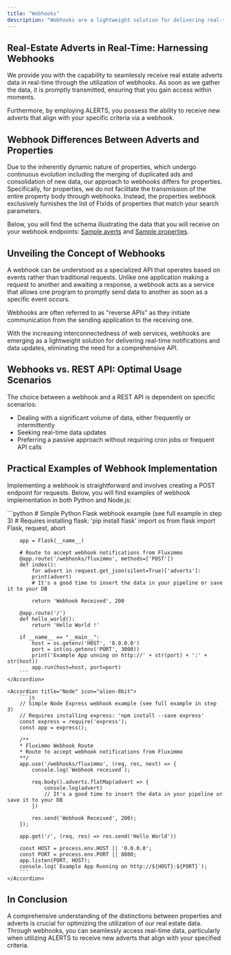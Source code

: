 ```yaml
---
title: "Webhooks"
description: "Webhooks are a lightweight solution for delivering real-time notifications and data updates, eliminating the need for a comprehensive API."
---
```


## Real-Estate Adverts in Real-Time: Harnessing Webhooks

We provide you with the capability to seamlessly receive real estate adverts data in real-time through the utilization of webhooks. As soon as we gather the data, it is promptly transmitted, ensuring that you gain access within moments.

Furthermore, by employing ALERTS, you possess the ability to receive new adverts that align with your specific criteria via a webhook.

## Webhook Differences Between Adverts and Properties

Due to the inherently dynamic nature of properties, which undergo continuous evolution including the merging of duplicated ads and consolidation of new data, our approach to webhooks differs for properties. Specifically, for properties, we do not facilitate the transmission of the entire property body through webhooks. Instead, the properties webhook exclusively furnishes the list of FlxIds of properties that match your search parameters.

Below, you will find the schema illustrating the data that you will receive on your webhook endpoints: [Sample averts](/api-search-alert-reference/sample-adverts/sample-advert-webhook-body) and [Sample properties](/api-search-alert-reference/sample-properties/sample-properties-webhook-body).

## Unveiling the Concept of Webhooks

A webhook can be understood as a specialized API that operates based on events rather than traditional requests. Unlike one application making a request to another and awaiting a response, a webhook acts as a service that allows one program to promptly send data to another as soon as a specific event occurs.

Webhooks are often referred to as "reverse APIs" as they initiate communication from the sending application to the receiving one.

With the increasing interconnectedness of web services, webhooks are emerging as a lightweight solution for delivering real-time notifications and data updates, eliminating the need for a comprehensive API.

## Webhooks vs. REST API: Optimal Usage Scenarios

The choice between a webhook and a REST API is dependent on specific scenarios:

- Dealing with a significant volume of data, either frequently or intermittently
- Seeking real-time data updates
- Preferring a passive approach without requiring cron jobs or frequent API calls

## Practical Examples of Webhook Implementation

Implementing a webhook is straightforward and involves creating a POST endpoint for requests. Below, you will find examples of webhook implementation in both Python and Node.js:

<AccordionGroup>
    <Accordion title="Python" icon="alien-8bit">
        ```python
        # Simple Python Flask webhook example (see full example in step 3)
        # Requires installing flask: 'pip install flask'
        import os
        from flask import Flask, request, abort

        app = Flask(__name__)

        # Route to accept webhook notifications from Fluximmo
        @app.route('/webhooks/fluximmo', methods=['POST'])
        def index():
            for advert in request.get_json(silent=True)['adverts']:
            print(advert)
            # It's a good time to insert the data in your pipeline or save it to your DB

            return 'Webhook Received', 200

        @app.route('/')
        def hello_world():
            return 'Hello World !'

        if __name__ == "__main__":
            host = os.getenv('HOST', '0.0.0.0')
            port = int(os.getenv('PORT', 3000))
            print('Example App unning on http://' + str(port) + ':' + str(host))
            app.run(host=host, port=port)
        ```
    </Accordion>

    <Accordion title="Node" icon="alien-8bit">
        ```js
        // Simple Node Express webhook example (see full example in step 3)
        // Requires installing express: 'npm install --save express'
        const express = require('express');
        const app = express();

        /**
        * Fluximmo Webhook Route
        * Route to accept webhook notifications from Fluximmo
        **/
        app.use('/webhooks/fluximmo', (req, res, next) => {
            console.log(`Webhook received`);

            req.body().adverts.flatMap(advert => {
                console.log(advert)
                // It's a good time to insert the data in your pipeline or save it to your DB
            })

            res.send('Webhook Received', 200);
        });

        app.get('/', (req, res) => res.send('Hello World'))

        const HOST = process.env.HOST || '0.0.0.0';
        const PORT = process.env.PORT || 8080;
        app.listen(PORT, HOST);
        console.log(`Example App Running on http://${HOST}:${PORT}`);
        ```
    </Accordion>
</AccordionGroup>

## In Conclusion

A comprehensive understanding of the distinctions between properties and adverts is crucial for optimizing the utilization of our real estate data. Through webhooks, you can seamlessly access real-time data, particularly when utilizing ALERTS to receive new adverts that align with your specified criteria.